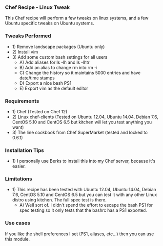 === Chef Recipe - Linux Tweak ===
This Chef recipe will perform a few tweaks on linux systems, and a few Ubuntu specific tweaks on Ubuntu systems.
=== Tweaks Performed ===
*1) Remove landscape packages (Ubuntu only)
*2) Install vim
*3) Add some custom bash settings for all users
**A) Add aliases for ls -lh and ls -lhtr
**B) Add an alias to change rm into rm -i
**C) Change the history so it maintains 5000 entries and have date/time stamps
**D) Export a nice bash PS1
**E) Export vim as the default editor
=== Requirements ===
*1) Chef (Tested on Chef 12)
*2) Linux chef-clients (Tested on Ubuntu 12.04, Ubuntu 14.04, Debian 7.6, CentOS 5.10 and CentOS 6.5 but kitchen will let you test anything you want)
*3) The line cookbook from Chef SuperMarket (tested and locked to 0.6.1)
=== Installation Tips ===
*1) I personally use Berks to install this into my Chef server, because it's easier.
=== Limitations ===
*1) This recipe has been tested with Ubuntu 12.04, Ubuntu 14.04, Debian 7.6, CentOS 5.10 and CentOS 6.5 but you can test it with any other Linux distro using kitchen. The full spec test is there.
**A) Well sort of. I didn't spend the effort to escape the bash PS1 for spec testing so it only tests that the bashrc has a PS1 exported.
=== Use cases ===
If you like the shell preferences I set (PS1, aliases, etc...) then you can use this module.